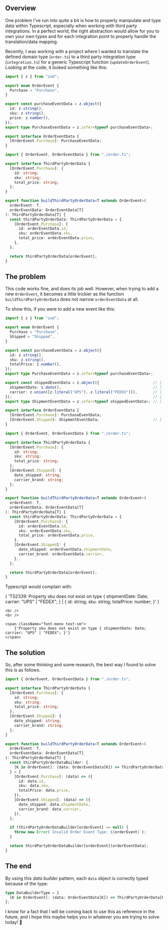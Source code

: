 

## Overview

One problem I've run into quite a bit is how to properly manipulate and type data within Typescript, especially when
working with third party integrations. In a perfect world, the right abstraction would allow for you to own your own
types and for each integration point to properly handle the translation/data mapping.

Recently, I was working with a project where I wanted to translate the defined domain type (`order.ts`) to a third party integration type
(`integration.ts`) for a generic Typescript function (`updateOrderEvent`). Looking at the code, it looked something like this:

```ts title="order.ts"
import { z } from "zod";

export enum OrderEvent {
  Purchase = "Purchase",
}

export const purchaseEventData = z.object({
  id: z.string(),
  sku: z.string(),
  price: z.number(),
});
export type PurchaseEventData = z.infer<typeof purchaseEventData>;

export interface OrderEventData {
  [OrderEvent.Purchase]: PurchaseEventData;
}
```

```ts title="integration.ts"
import { OrderEvent, OrderEventData } from "./order.ts";

export interface ThirdPartyOrderData {
  [OrderEvent.Purchase]: {
    id: string;
    sku: string;
    total_price: string;
  };
}

export function buildThirdPartyOrderData<T extends OrderEvent>(
  orderEvent: T,
  orderEventData: OrderEventData[T]
): ThirdPartyOrderData[T] {
  const thirdPartyOrderData: ThirdPartyOrderData = {
    [OrderEvent.Purchase]: {
      id: orderEventData.id,
      sku: orderEventData.sku,
      total_price: orderEventData.price,
    },
  };

  return thirdPartyOrderData[orderEvent];
}
```

## The problem

This code works fine, and does its job well. However, when trying to add a new `OrderEvent`, it becomes a little trickier
as the function `buildThirdPartyOrderData` does not narrow `orderEventData` at all.

To show this, if you were to add a new event like this:

```ts title="order.ts" lines={["5:5", "15:19", "23:23"]}
import { z } from "zod";

export enum OrderEvent {
  Purchase = "Purchase",
  Shipped = "Shipped",
}

export const purchaseEventData = z.object({
  id: z.string(),
  sku: z.string(),
  totalPrice: z.number(),
});
export type PurchaseEventData = z.infer<typeof purchaseEventData>;

export const shippedEventData = z.object({                        // [!code ++]
  shipmentDate: z.date(),                                         // [!code ++]
  carrier: z.union([z.literal("UPS"), z.literal("FEDEX")]),       // [!code ++]
});                                                               // [!code ++]
export type ShipmentEventData = z.infer<typeof shippedEventData>; // [!code ++]

export interface OrderEventData {
  [OrderEvent.Purchase]: PurchaseEventData;
  [OrderEvent.Shipped]: ShipmentEventData;                        // [!code ++]
}
```

```ts title="integration.ts"
import { OrderEvent, OrderEventData } from "./order.ts";

export interface ThirdPartyOrderData {
  [OrderEvent.Purchase]: {
    id: string;
    sku: string;
    total_price: string;
  };
  [OrderEvent.Shipped]: {
    date_shipped: string;
    carrier_brand: string;
  };
}

export function buildThirdPartyOrderData<T extends OrderEvent>(
  orderEvent: T,
  orderEventData: OrderEventData[T]
): ThirdPartyOrderData[T] {
  const thirdPartyOrderData: ThirdPartyOrderData = {
    [OrderEvent.Purchase]: {
      id: orderEventData.id,
      sku: orderEventData.sku,
      total_price: orderEventData.price,
    },
    [OrderEvent.Shipped]: {
      date_shipped: orderEventData.shipmentDate,
      carrier_brand: orderEventData.carrier,
    },
  };

  return thirdPartyOrderData[orderEvent];
}
```

Typescript would complain with:

<Error>
    <span className="font-mono text-sm">
      {
        'TS2339: Property sku does not exist on type { shipmentDate: Date; carrier: "UPS" | "FEDEX"; } | { id: string; sku: string; totalPrice: number; }'
      }
    </span>

    <br />
    <br />

    <span className="font-mono text-sm">
        {'Property sku does not exist on type { shipmentDate: Date; carrier: "UPS" | "FEDEX"; }'}
    </span>

</Error>

## The solution

So, after some thinking and some research, the best way I found to solve this is as follows.

```ts title="integration.ts" lines={["19:21", "27:30"]}
import { OrderEvent, OrderEventData } from "./order.ts";

export interface ThirdPartyOrderData {
  [OrderEvent.Purchase]: {
    id: string;
    sku: string;
    total_price: string;
  };
  [OrderEvent.Shipped]: {
    date_shipped: string;
    carrier_brand: string;
  };
}

export function buildThirdPartyOrderData<T extends OrderEvent>(
  orderEvent: T,
  orderEventData: OrderEventData[T]
): ThirdPartyOrderData[T] {
  const thirdPartyOrderDataBuilder: {                                         // [!code ++]
    [K in OrderEvent]: (data: OrderEventData[K]) => ThirdPartyOrderData[K];   // [!code ++]
  } = {                                                                       // [!code ++]
    [OrderEvent.Purchase]: (data) => ({
      id: data.id,
      sku: data.sku,
      totalPrice: data.price,
    }),
    [OrderEvent.Shipped]: (data) => ({                                        // [!code ++]
      date_shipped: data.shipmentDate,                                        // [!code ++]
      carrier_brand: data.carrier,                                            // [!code ++]
    }),                                                                       // [!code ++]
  };

  if (thirdPartyOrderDataBuilder[orderEvent] == null) {
    throw new Error(`Invalid Order Event Type: ${orderEvent}`);
  }

  return thirdPartyOrderDataBuilder[orderEvent](orderEventData);
}
```

## The end

By using this _data builder_ pattern, each `data` object is correctly typed because of the type:

```ts
type DataBuilderType = {
  [K in OrderEvent]: (data: OrderEventData[K]) => ThirdPartyOrderData[K];
};
```

I know for a fact that I will be coming back to use this as reference in the future, and I hope this maybe helps you
in whatever you are trying to solve today! 🎉

